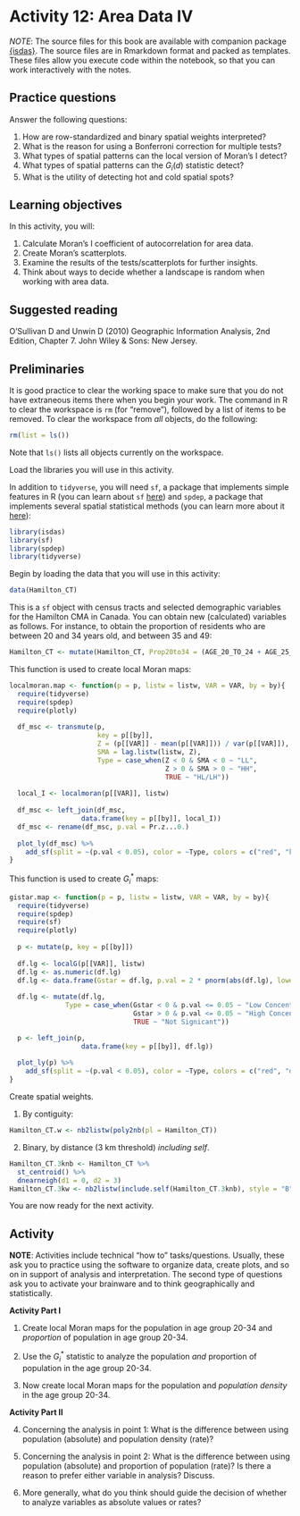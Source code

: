 # Activity 12: Area Data IV

*NOTE*: The source files for this book are available with companion package [{isdas}](https://paezha.github.io/isdas/). The source files are in Rmarkdown format and packed as templates. These files allow you execute code within the notebook, so that you can work interactively with the notes. 

## Practice questions

Answer the following questions:

1. How are row-standardized and binary spatial weights interpreted?
2. What is the reason for using a Bonferroni correction for multiple tests?
3. What types of spatial patterns can the local version of Moran's I detect?
4. What types of spatial patterns can the $G_i(d)$ statistic detect?
5. What is the utility of detecting hot and cold spatial spots?

## Learning objectives

In this activity, you will:

1. Calculate Moran's I coefficient of autocorrelation for area data.
2. Create Moran's scatterplots.
2. Examine the results of the tests/scatterplots for further insights.
3. Think about ways to decide whether a landscape is random when working with area data.

## Suggested reading

O'Sullivan D and Unwin D (2010) Geographic Information Analysis, 2nd Edition, Chapter 7. John Wiley & Sons: New Jersey. 

## Preliminaries

It is good practice to clear the working space to make sure that you do not have extraneous items there when you begin your work. The command in R to clear the workspace is `rm` (for "remove"), followed by a list of items to be removed. To clear the workspace from _all_ objects, do the following:
```r
rm(list = ls())
```

Note that `ls()` lists all objects currently on the workspace.

Load the libraries you will use in this activity. 

In addition to `tidyverse`, you will need `sf`, a package that implements simple features in R (you can learn about `sf` [here](https://cran.r-project.org/web/packages/sf/vignettes/sf1.html)) and `spdep`, a package that implements several spatial statistical methods (you can learn more about it [here](https://cran.r-project.org/web/packages/spdep/index.html)):
```r
library(isdas)
library(sf)
library(spdep)
library(tidyverse)
```

Begin by loading the data that you will use in this activity:
```r
data(Hamilton_CT)
```

This is a `sf` object with census tracts and selected demographic variables for the Hamilton CMA in Canada.
You can obtain new (calculated) variables as follows. For instance, to obtain the proportion of residents who are between 20 and 34 years old, and between 35 and 49:
```r
Hamilton_CT <- mutate(Hamilton_CT, Prop20to34 = (AGE_20_TO_24 + AGE_25_TO_29 + AGE_30_TO_34)/POPULATION, Prop35to49 = (AGE_35_TO_39 + AGE_40_TO_44 + AGE_45_TO_49)/POPULATION)
```

This function is used to create local Moran maps:
```r
localmoran.map <- function(p = p, listw = listw, VAR = VAR, by = by){
  require(tidyverse)
  require(spdep)
  require(plotly)
  
  df_msc <- transmute(p,
                      key = p[[by]],
                      Z = (p[[VAR]] - mean(p[[VAR]])) / var(p[[VAR]]),
                      SMA = lag.listw(listw, Z),
                      Type = case_when(Z < 0 & SMA < 0 ~ "LL",
                                       Z > 0 & SMA > 0 ~ "HH",
                                       TRUE ~ "HL/LH"))
  
  local_I <- localmoran(p[[VAR]], listw)
  
  df_msc <- left_join(df_msc, 
                  data.frame(key = p[[by]], local_I))
  df_msc <- rename(df_msc, p.val = Pr.z...0.)
  
  plot_ly(df_msc) %>%
    add_sf(split = ~(p.val < 0.05), color = ~Type, colors = c("red", "khaki1", "dodgerblue", "dodgerblue4")) 
}
```

This function is used to create $G_i^*$ maps:
```r
gistar.map <- function(p = p, listw = listw, VAR = VAR, by = by){
  require(tidyverse)
  require(spdep)
  require(sf)
  require(plotly)
  
  p <- mutate(p, key = p[[by]])
  
  df.lg <- localG(p[[VAR]], listw)
  df.lg <- as.numeric(df.lg)
  df.lg <- data.frame(Gstar = df.lg, p.val = 2 * pnorm(abs(df.lg), lower.tail = FALSE))
  
  df.lg <- mutate(df.lg, 
              Type = case_when(Gstar < 0 & p.val <= 0.05 ~ "Low Concentration",
                               Gstar > 0 & p.val <= 0.05 ~ "High Concentration",
                               TRUE ~ "Not Signicant"))

  p <- left_join(p, 
                  data.frame(key = p[[by]], df.lg))
  
  plot_ly(p) %>%
    add_sf(split = ~(p.val < 0.05), color = ~Type, colors = c("red", "dodgerblue", "gray"))
}
```

Create spatial weights.

1) By contiguity:
```r
Hamilton_CT.w <- nb2listw(poly2nb(pl = Hamilton_CT))
```

2) Binary, by distance (3 km threshold) _including self_.
```r
Hamilton_CT.3knb <- Hamilton_CT %>% 
  st_centroid() %>%
  dnearneigh(d1 = 0, d2 = 3)
Hamilton_CT.3kw <- nb2listw(include.self(Hamilton_CT.3knb), style = "B")
```

You are now ready for the next activity.

## Activity

**NOTE**: Activities include technical "how to" tasks/questions. Usually, these ask you to practice using the software to organize data, create plots, and so on in support of analysis and interpretation. The second type of questions ask you to activate your brainware and to think geographically and statistically.

::: {.infobox .software data-latex="{software}"}
**Activity Part I**
:::

1. Create local Moran maps for the population in age group 20-34 and _proportion_ of population in age group 20-34. 

2.  Use the $G_i^*$ statistic to analyze the population _and_ proportion of population in the age group 20-34.

3. Now create local Moran maps for the population and _population density_ in the age group 20-34. 

::: {.infobox .brainware data-latex="{brainware}"}
**Activity Part II**
:::

4. Concerning the analysis in point 1: What is the difference between using population (absolute) and population density (rate)?

5. Concerning the analysis in point 2: What is the difference between using population (absolute) and proportion of population (rate)? Is there a reason to prefer either variable in analysis? Discuss.

6. More generally, what do you think should guide the decision of whether to analyze variables as absolute values or rates?
